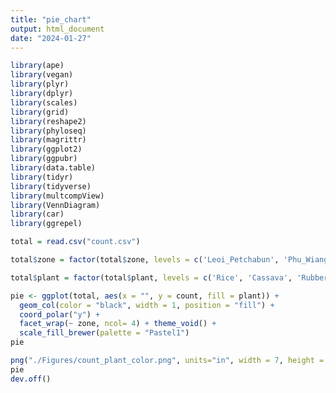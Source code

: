 ```yaml
---
title: "pie_chart"
output: html_document
date: "2024-01-27"
---
```



```r
library(ape)
library(vegan)
library(plyr)
library(dplyr)
library(scales)
library(grid)
library(reshape2)
library(phyloseq)
library(magrittr)
library(ggplot2)
library(ggpubr)
library(data.table)
library(tidyr)
library(tidyverse)
library(multcompView)
library(VennDiagram)
library(car)
library(ggrepel)
```

```r
total = read.csv("count.csv")
```

```r
total$zone = factor(total$zone, levels = c('Leoi_Petchabun', 'Phu_Wiang', 'Khorat_Plateau', 'Phu_Phan', 'Udon_Sakon_Nakon', 'Bueng_Kan', 'Khorat_Ubon' ,'Buriram'))
```

```r
total$plant = factor(total$plant, levels = c('Rice', 'Cassava', 'Rubber_tree', 'Sugarcane'))
```


```r
pie <- ggplot(total, aes(x = "", y = count, fill = plant)) +
  geom_col(color = "black", width = 1, position = "fill") +
  coord_polar("y") +
  facet_wrap(~ zone, ncol= 4) + theme_void() +
  scale_fill_brewer(palette = "Pastel1")
pie
```

```r
png("./Figures/count_plant_color.png", units="in", width = 7, height = 4, res = 600 )
pie 
dev.off()
```



























